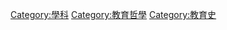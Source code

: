 {{Category main}}
[[Category:學科|Category:學科]]
[[Category:教育哲學|Category:教育哲學]]
[[Category:教育史|Category:教育史]]